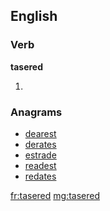 ==English==

===Verb===
'''tasered'''

# {{past of|[[taser]]}}

===Anagrams===
* [[dearest#English|dearest]]
* [[derates#English|derates]]
* [[estrade#English|estrade]]
* [[readest#English|readest]]
* [[redates#English|redates]]

[[fr:tasered]]
[[mg:tasered]]